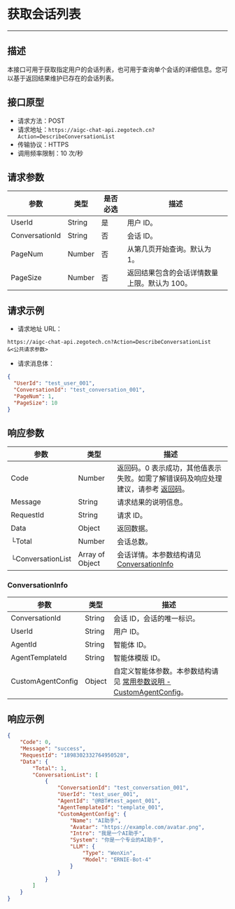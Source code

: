# 获取会话列表
---

##  描述

本接口可用于获取指定用户的会话列表，也可用于查询单个会话的详细信息。您可以基于返回结果维护已存在的会话列表。

## 接口原型

- 请求方法：POST
- 请求地址：`https://aigc-chat-api.zegotech.cn?Action=DescribeConversationList`
- 传输协议：HTTPS
- 调用频率限制：10 次/秒

## 请求参数

| 参数 | 类型 | 是否必选 | 描述 |
|------|------|---------|------|
| UserId | String | 是 | 用户 ID。 |
| ConversationId | String | 否 | 会话 ID。 |
| PageNum | Number | 否 | 从第几页开始查询。默认为 1。 |
| PageSize | Number | 否 | 返回结果包含的会话详情数量上限。默认为 100。 |

## 请求示例
- 请求地址 URL：

```https
https://aigc-chat-api.zegotech.cn?Action=DescribeConversationList
&<公共请求参数>
```

- 请求消息体：
```json
{
  "UserId": "test_user_001",
  "ConversationId": "test_conversation_001",
  "PageNum": 1,
  "PageSize": 10
}
```

## 响应参数

| 参数 | 类型 | 描述 |
|------|------|------|
| Code | Number | 返回码。0 表示成功，其他值表示失败。如需了解错误码及响应处理建议，请参考 [返回码](./../Return%20codes.mdx)。 |
| Message | String | 请求结果的说明信息。 |
| RequestId | String | 请求 ID。 |
| Data | Object | 返回数据。 |
|   └Total | Number | 会话总数。 |
|   └ConversationList | Array of Object | 会话详情。本参数结构请见 [ConversationInfo](#conversationinfo) |

### ConversationInfo

| 参数 | 类型 | 描述 |
|------|------|------|
| ConversationId | String | 会话 ID，会话的唯一标识。 |
| UserId | String | 用户 ID。 |
| AgentId | String | 智能体 ID。 |
| AgentTemplateId | String | 智能体模版 ID。 |
| CustomAgentConfig | Object | 自定义智能体参数。本参数结构请见 [常用参数说明 - CustomAgentConfig](./../Common%20Parameter%20Description.mdx#customagentconfig)。 |

## 响应示例

```json
{
    "Code": 0,
    "Message": "success",
    "RequestId": "1898302332764950528",
    "Data": {
        "Total": 1,
        "ConversationList": [
            {
                "ConversationId": "test_conversation_001",
                "UserId": "test_user_001",
                "AgentId": "@RBT#test_agent_001",
                "AgentTemplateId": "template_001",
                "CustomAgentConfig": {
                    "Name": "AI助手",
                    "Avatar": "https://example.com/avatar.png",
                    "Intro": "我是一个AI助手",
                    "System": "你是一个专业的AI助手",
                    "LLM": {
                        "Type": "WenXin",
                        "Model": "ERNIE-Bot-4"
                    }
                }
            }
        ]
    }
}
```

